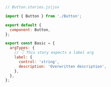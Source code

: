 ```js
// Button.stories.js|jsx

import { Button } from './Button';

export default {
  component: Button,
};

export const Basic = {
  argTypes: {
    // 👇 This story expects a label arg
    label: {
      control: 'string',
      description: 'Overwritten description',
    },
  },
};
```
